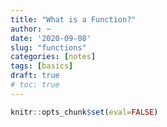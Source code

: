 ```yaml
---
title: "What is a Function?"
author: ~
date: '2020-09-08'
slug: "functions"
categories: [notes]
tags: [basics]
draft: true
# toc: true
---
```


```r
knitr::opts_chunk$set(eval=FALSE)
```

